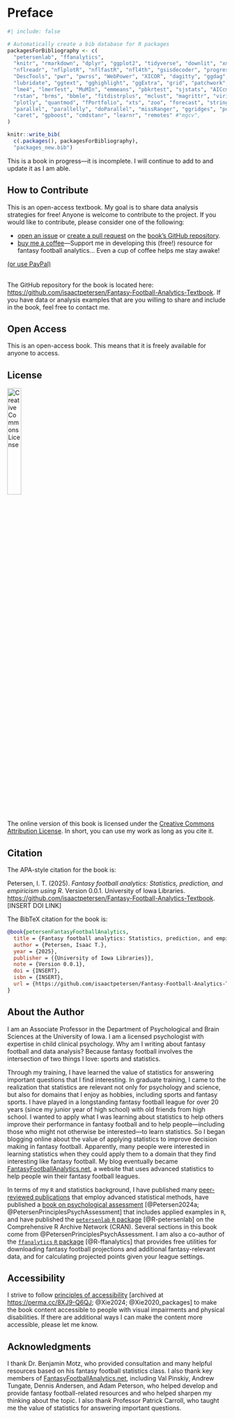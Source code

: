 # Preface {#sec-preface .unnumbered .unlisted}

```r
#| include: false

# Automatically create a bib database for R packages
packagesForBibliography <- c(
  "petersenlab", "ffanalytics",
  "knitr", "rmarkdown", "dplyr", "ggplot2", "tidyverse", "downlit", "xml2",
  "nflreadr", "nflplotR", "nflfastR", "nfl4th", "gsisdecoder", "progressr",
  "DescTools", "pwr", "pwrss", "WebPower", "XICOR", "dagitty", "ggdag",
  "lubridate", "ggtext", "gghighlight", "ggExtra", "grid", "patchwork", "pROC",
  "lme4", "lmerTest", "MuMIn", "emmeans", "pbkrtest", "sjstats", "AICcmodavg",
  "rstan", "brms", "bbmle", "fitdistrplus", "mclust", "magrittr", "viridis",
  "plotly", "quantmod", "fPortfolio", "xts", "zoo", "forecast", "stringi", #"webshot2", 
  "parallel", "parallelly", "doParallel", "missRanger", "ggridges", "powerjoin",
  "caret", "gpboost", "cmdstanr", "learnr", "remotes" #"mgcv",
)

knitr::write_bib(
  c(.packages(), packagesForBibliography),
  "packages_new.bib")
```

This is a book in progress—it is incomplete.
I will continue to add to and update it as I am able.

## How to Contribute {#sec-contribute}

This is an open-access textbook.
My goal is to share data analysis strategies for free!
Anyone is welcome to contribute to the project.
If you would like to contribute, please consider one of the following:

  - [open an issue](https://github.com/isaactpetersen/Fantasy-Football-Analytics-Textbook/issues) or [create a pull request](https://github.com/isaactpetersen/Fantasy-Football-Analytics-Textbook/pulls) on the [book's GitHub repository](https://github.com/isaactpetersen/Fantasy-Football-Analytics-Textbook).\index{GitHub}
  - [buy me a coffee](https://www.buymeacoffee.com/isaactpetersen)—Support me in developing this (free!) resource for fantasy football analytics... Even a cup of coffee helps me stay awake!

```{=html}
<script type="text/javascript" src="https://cdnjs.buymeacoffee.com/1.0.0/button.prod.min.js" data-name="bmc-button" data-slug="isaactpetersen" data-color="#FFDD00" data-emoji=""  data-font="Lato" data-text="Buy me a coffee" data-outline-color="#000000" data-font-color="#000000" data-coffee-color="#ffffff" ></script>

<a href="https://www.paypal.com/donate/?business=Q4FMMAMFQYTX8&no_recurring=0&item_name=Support+me+in+developing+this+resource+for+fantasy+football+analytics...+Even+a+cup+of+coffee+%28%244.99%29+helps+me+stay+awake%21&currency_code=USD">(or use PayPal)</a>

<br>
<br>
```

The GitHub repository for the book is located here:\index{GitHub} <https://github.com/isaactpetersen/Fantasy-Football-Analytics-Textbook>.
If you have data or analysis examples that are you willing to share and include in the book, feel free to contact me.

## Open Access {#sec-openAccess}

This is an open-access book.
This means that it is freely available for anyone to access.

## License {#sec-license}

![Creative Commons License](images/CC-BY.png){width=25% fig-align="left"}\

The online version of this book is licensed under the [Creative Commons Attribution License](https://creativecommons.org/licenses/by/4.0/).
In short, you can use my work as long as you cite it.

## Citation {#sec-citation}

The APA-style citation for the book is:

Petersen, I. T. (2025). *Fantasy football analytics: Statistics, prediction, and empiricism using R*. Version 0.0.1. University of Iowa Libraries. <https://github.com/isaactpetersen/Fantasy-Football-Analytics-Textbook>. [INSERT DOI LINK]

<!--
[![DOI](images/zenodo_doiBadge.png)](https://doi.org/10.5281/zenodo.6466589)\
-->

The BibTeX citation for the book is:

```bibtex
@book{petersenFantasyFootballAnalytics,
  title = {Fantasy football analytics: Statistics, prediction, and empiricism using {R}},
  author = {Petersen, Isaac T.},
  year = {2025},
  publisher = {{University of Iowa Libraries}},
  note = {Version 0.0.1},
  doi = {INSERT},
  isbn = {INSERT},
  url = {https://github.com/isaactpetersen/Fantasy-Football-Analytics-Textbook}
}
```

## About the Author {#sec-author}

I am an Associate Professor in the Department of Psychological and Brain Sciences at the University of Iowa.
I am a licensed psychologist with expertise in child clinical psychology.
Why am I writing about fantasy football and data analysis?
Because fantasy football involves the intersection of two things I love: sports and statistics.

Through my training, I have learned the value of statistics for answering important questions that I find interesting.
In graduate training, I came to the realization that statistics are relevant not only for psychology and science, but also for domains that I enjoy as hobbies, including sports and fantasy sports.
I have played in a longstanding fantasy football league for over 20 years (since my junior year of high school) with old friends from high school.
I wanted to apply what I was learning about statistics to help others improve their performance in fantasy football and to help people—including those who might not otherwise be interested—to learn statistics.
So I began blogging online about the value of applying statistics to improve decision making in fantasy football.
Apparently, many people were interested in learning statistics when they could apply them to a domain that they find interesting like fantasy football.
My blog eventually became [FantasyFootballAnalytics.net](http://fantasyfootballanalytics.net), a website that uses advanced statistics to help people win their fantasy football leagues.

In terms of my `R` and statistics background, I have published many [peer-reviewed publications](https://developmental-psychopathology.lab.uiowa.edu/publications) that employ advanced statistical methods, have published a [book on psychological assessment](https://www.routledge.com/9781032413068) [@Petersen2024a; @PetersenPrinciplesPsychAssessment] that includes applied examples in `R`, and have published the [`petersenlab` `R` package](https://cran.r-project.org/web/packages/petersenlab/index.html) [@R-petersenlab] on the Comprehensive R Archive Network (CRAN).
Several sections in this book come from @PetersenPrinciplesPsychAssessment.
I am also a co-author of the [`ffanalytics` `R` package](https://github.com/FantasyFootballAnalytics/ffanalytics) [@R-ffanalytics] that provides free utilities for downloading fantasy football projections and additional fantasy-relevant data, and for calculating projected points given your league settings.

## Accessibility {#sec-accessibility}

I strive to follow [principles of accessibility](https://bookdown.org/yihui/rmarkdown-cookbook/html-accessibility.html) [archived at <https://perma.cc/8XJ9-Q6QJ>; @Xie2024; @Xie2020_packages] to make the book content accessible to people with visual impairments and physical disabilities.
If there are additional ways I can make the content more accessible, please let me know.

## Acknowledgments {#sec-acknowledgments}

I thank Dr. Benjamin Motz, who provided consultation and many helpful resources based on his fantasy football statistics class.
I also thank key members of [FantasyFootballAnalytics.net](http://fantasyfootballanalytics.net), including Val Pinskiy, Andrew Tungate, Dennis Andersen, and Adam Peterson, who helped develop and provide fantasy football-related resources and who helped sharpen my thinking about the topic.
I also thank Professor Patrick Carroll, who taught me the value of statistics for answering important questions.

\mainmatter
